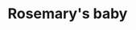 ---
title: "Rosemary's baby"
subtitle: ""
creator: "Ira Levin"
categories: ["cds"]
featuredImage: "../src/assets/images/item/cds/DSC02979.png"
views: ["../src/assets/images/item/cds/DSC02979.png"]
nextItem: []
---